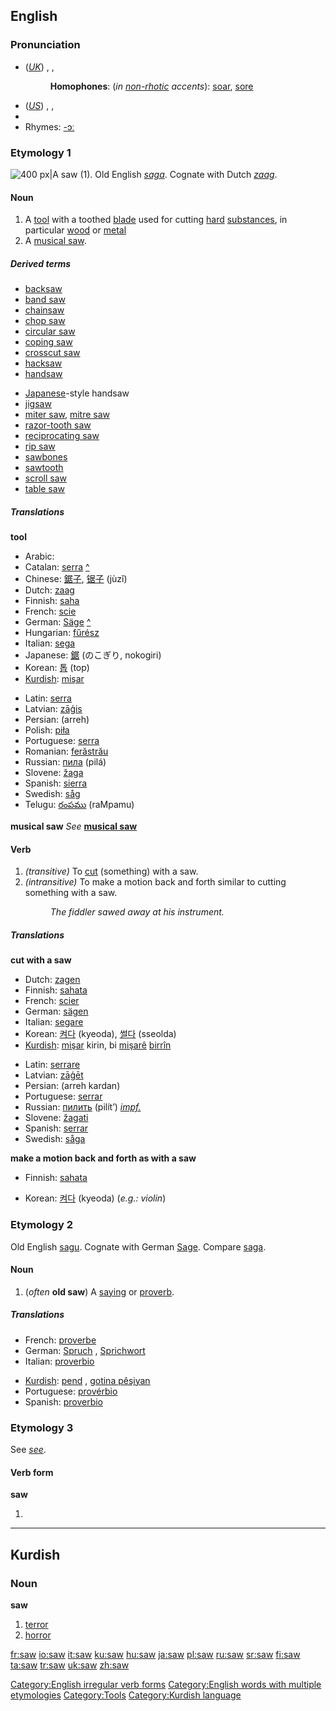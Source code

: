 {{see|SAW}}

==English==

{{rank|place|give|ever|156|saw|things|left|part}}

===Pronunciation===
*(''[[Received Pronunciation|UK]]'') {{AHD|sô}}, {{IPA|/sɔː/}}, {{SAMPA|/sO:/}}
*:'''Homophones''': (''in [[non-rhotic]] accents''): [[soar]], [[sore]]
*(''[[General American|US]]'') {{AHD|sô}}, {{IPA|/sɔː/}}, {{SAMPA|/sO:/}}
*{{audio|en-us-saw.ogg|Audio (US)}}
*Rhymes: [[Rhymes:English:-ɔː|-ɔː]]

===Etymology 1===
[[Image:Crosscut saw.JPG|thumb|right|400 px|A saw (1).]]
Old English ''[[saga#Old English|saga]]''. Cognate with Dutch ''[[zaag]]''.

====Noun====
{{en-noun}}

#A [[tool]] with a toothed [[blade]] used for cutting [[hard]] [[substance]]s, in particular [[wood]] or [[metal]]
#A [[musical saw]].

=====Derived terms=====
{{top2}}
*[[backsaw]]
*[[band saw]]
*[[chainsaw]]
*[[chop saw]]
*[[circular saw]]
*[[coping saw]]
*[[crosscut saw]]
*[[hacksaw]]
*[[handsaw]]
{{mid2}}
*[[Japanese]]-style handsaw
*[[jigsaw]]
*[[miter saw]], [[mitre saw]]
*[[razor-tooth saw]]
*[[reciprocating saw]]
*[[rip saw]]
*[[sawbones]]
*[[sawtooth]]
*[[scroll saw]]
*[[table saw]]
{{bottom}}

=====Translations=====
'''tool'''
{{top}}
*Arabic: {{ARchar|[[منشار]]}} {{IPAchar|(minšár)}} {{m}}
*Catalan: [[serra]] {{f}} [[:ca:serra|^]]
*Chinese: [[鋸子]], [[锯子]] (jùzǐ)
*Dutch: [[zaag]] {{f}}
*Finnish: [[saha]]
*French: [[scie]] {{f}}
*German: [[Säge]] {{f}} [[:de:Säge|^]]
*Hungarian: [[fűrész]]
*Italian: [[sega]] {{f}}
*Japanese: [[鋸]] (のこぎり, nokogiri)
*Korean: [[톱]] (top)
*[[Kurdish]]: [[mişar]] {{f}}
{{mid}}
*Latin: [[serra]]
*Latvian: [[zāģis]] {{m}}
*Persian: {{FAchar|[[اره]]}} (arreh)
*Polish: [[piła]] {{f}}
*Portuguese: [[serra]] {{f}}
*Romanian: [[ferăstrău]] {{n}}
*Russian: [[пила]] (pilá) {{f}}
*Slovene: [[žaga]] {{f}}
*Spanish: [[sierra]] {{f}}
*Swedish: [[såg]] {{c}}
*Telugu: [[రంపము]] (raMpamu)
{{bottom}}

'''musical saw'''
''See'' '''[[musical saw]]'''

====Verb====
{{en-verb|saws|sawing|sawed|'''[[sawed]] '''or''' [[sawn]]'''}}

#''(transitive)'' To [[cut]] (something) with a saw.
#''(intransitive)'' To make a motion back and forth similar to cutting something with a saw.
#:''The fiddler sawed away at his instrument.''

=====Translations=====
'''cut with a saw'''
{{top}}
*Dutch: [[zagen]]
*Finnish: [[sahata]]
*French: [[scier]]
*German: [[sägen]]
*Italian: [[segare]]
*Korean: [[켜다]] (kyeoda), [[썰다]] (sseolda)
*[[Kurdish]]: [[mişar]] kirin, bi [[mişar]]ê [[birrîn]]
{{mid}}
*Latin: [[serrare]]
*Latvian: [[zāģēt]]
*Persian: {{FAchar|[[اره كردن]]}} (arreh kardan)
*Portuguese: [[serrar]]
*Russian: [[пилить]] (pilít’) ''[[impf.]]''
*Slovene: [[žagati]]
*Spanish: [[serrar]]
*Swedish: [[såga]]
{{bottom}}

'''make a motion back and forth as with a saw'''
{{top}}
*Finnish: [[sahata]]
{{mid}}
*Korean: [[켜다]] (kyeoda) (''e.g.: violin'')
{{bottom}}

===Etymology 2===
Old English [[sagu]]. Cognate with German [[Sage]]. Compare [[saga]].

====Noun====
{{en-noun}}

#(''often'' '''old saw''') A [[saying]] or [[proverb]].

=====Translations=====
{{top}}
*French: [[proverbe]] {{m}}
*German: [[Spruch]] {{m}}, [[Sprichwort]] {{n}}
*Italian: [[proverbio#Italian|proverbio]] {{m}}
{{mid}}
*[[Kurdish]]: [[pend]] {{f}}, [[gotinên pêşiyan|gotina pêşiyan]] {{f}}
*Portuguese: [[provérbio]] {{m}}
*Spanish: [[proverbio]] {{m}}
{{bottom}}

===Etymology 3===
See ''[[see]]''.

====Verb form====
'''saw'''

# {{simple past of|see}}

[[Category:English irregular verb forms]]
[[Category:English words with multiple etymologies]]
[[Category:Tools]]

----

==Kurdish==

===Noun===
'''saw'''

# [[terror]]
# [[horror]]

[[Category:Kurdish language]]

[[fr:saw]]
[[io:saw]]
[[it:saw]]
[[ku:saw]]
[[hu:saw]]
[[ja:saw]]
[[pl:saw]]
[[ru:saw]]
[[sr:saw]]
[[fi:saw]]
[[ta:saw]]
[[tr:saw]]
[[uk:saw]]
[[zh:saw]]